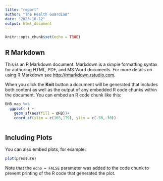 ```yaml
---
title: "report"
author: "The Health Guardian"
date: "2023-10-12"
output: html_document
---
```


```r
knitr::opts_chunk$set(echo = TRUE)
```

## R Markdown

This is an R Markdown document. Markdown is a simple formatting syntax for authoring HTML, PDF, and MS Word documents. For more details on using R Markdown see <http://rmarkdown.rstudio.com>.

When you click the **Knit** button a document will be generated that includes both content as well as the output of any embedded R code chunks within the document. You can embed an R code chunk like this:

```r

DHB_map %>% 
  ggplot( ) +
    geom_sf(aes(fill = DHB))+
    coord_sf(xlim = c(165,179), ylim = c(-50,-30))



```

## Including Plots

You can also embed plots, for example:

```r
plot(pressure)
```

Note that the `echo = FALSE` parameter was added to the code chunk to prevent printing of the R code that generated the plot.
